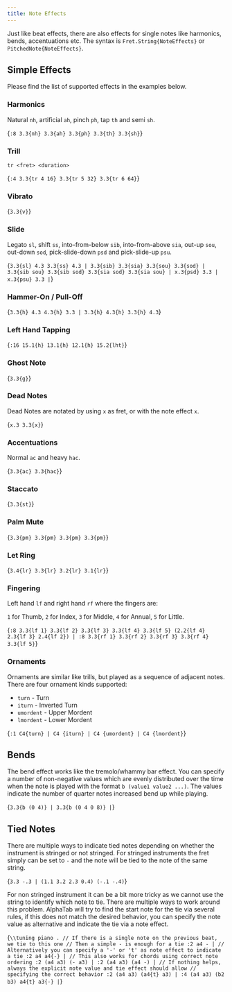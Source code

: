 ```yaml
---
title: Note Effects
---
```



Just like beat effects, there are also effects for single notes like harmonics,
bends, accentuations etc. The syntax is `Fret.String{NoteEffects}` or `PitchedNote{NoteEffects}`.

## Simple Effects

Please find the list of supported effects in the examples below.

### Harmonics

Natural `nh`, artificial `ah`, pinch `ph`, tap `th` and semi `sh`.

<AlphaTexSample>{`
:8 3.3{nh} 3.3{ah} 3.3{ph} 3.3{th} 3.3{sh}
`}</AlphaTexSample>

### Trill

`tr <fret> <duration>`

<AlphaTexSample>{`
:4 3.3{tr 4 16} 3.3{tr 5 32} 3.3{tr 6 64}
`}</AlphaTexSample>

### Vibrato

<AlphaTexSample>{`
3.3{v}
`}</AlphaTexSample>

### Slide

Legato `sl`, shift `ss`, into-from-below `sib`, into-from-above `sia`,
out-up `sou`, out-down `sod`, pick-slide-down `psd` and pick-slide-up `psu`.

<AlphaTexSample>{`
3.3{sl} 4.3 3.3{ss} 4.3 |
3.3{sib} 3.3{sia} 3.3{sou} 3.3{sod} |
3.3{sib sou} 3.3{sib sod} 3.3{sia sod} 3.3{sia sou} |
x.3{psd} 3.3 |
x.3{psu} 3.3 |
`}</AlphaTexSample>

### Hammer-On / Pull-Off

<AlphaTexSample>{`
3.3{h} 4.3 4.3{h} 3.3 | 3.3{h} 4.3{h} 3.3{h} 4.3
`}</AlphaTexSample>

### Left Hand Tapping

<AlphaTexSample>{`
:16 15.1{h} 13.1{h} 12.1{h} 15.2{lht}
`}</AlphaTexSample>

### Ghost Note

<AlphaTexSample>{`
3.3{g}
`}</AlphaTexSample>

### Dead Notes

Dead Notes are notated by using `x` as fret, or with the note effect `x`.

<AlphaTexSample>{`
x.3 3.3{x}
`}</AlphaTexSample>

### Accentuations

Normal `ac` and heavy `hac`.

<AlphaTexSample>{`
3.3{ac} 3.3{hac}
`}</AlphaTexSample>

### Staccato

<AlphaTexSample>{`
3.3{st}
`}</AlphaTexSample>

### Palm Mute

<AlphaTexSample>{`
3.3{pm} 3.3{pm} 3.3{pm} 3.3{pm}
`}</AlphaTexSample>

### Let Ring

<AlphaTexSample>{`
3.4{lr} 3.3{lr} 3.2{lr} 3.1{lr}
`}</AlphaTexSample>

### Fingering

Left hand `lf` and right hand `rf` where the fingers are:

`1` for Thumb, `2` for Index, `3` for Middle, `4` for Annual, `5` for Little.

<AlphaTexSample>{`
:8 3.3{lf 1} 3.3{lf 2} 3.3{lf 3} 3.3{lf 4} 3.3{lf 5} (2.2{lf 4} 2.3{lf 3} 2.4{lf 2}) |
:8 3.3{rf 1} 3.3{rf 2} 3.3{rf 3} 3.3{rf 4} 3.3{lf 5}
`}</AlphaTexSample>

### Ornaments

Ornaments are similar like trills, but played as a sequence of adjacent notes. There are four ornament kinds supported:

* `turn` - Turn
* `iturn` - Inverted Turn
* `umordent` - Upper Mordent 
* `lmordent` - Lower Mordent

<AlphaTexSample>{`
:1 C4{turn} |
C4 {iturn} |
C4 {umordent} |
C4 {lmordent}
`}</AlphaTexSample>

## Bends

The bend effect works like the tremolo/whammy bar effect.
You can specify a number of non-negative values which are evenly distributed over the
time when the note is played with the format `b (value1 value2 ...)`.
The values indicate the number of quarter notes increased bend up while playing.

<AlphaTexSample>{`
3.3{b (0 4)} |
3.3{b (0 4 0 8)} |
`}</AlphaTexSample>

## Tied Notes

There are multiple ways to indicate tied notes depending on whether the instrument is stringed or not stringed.
For stringed instruments the fret simply can be set to `-` and the note will be tied to the note of the same string.

<AlphaTexSample>{`
3.3 -.3 | (1.1 3.2 2.3 0.4) (-.1 -.4)
`}</AlphaTexSample>

For non stringed instrument it can be a bit more tricky as we cannot use the string to identify which note to tie.
There are multiple ways to work around this problem.
AlphaTab will try to find the start note for the tie via several rules, if this does not match the desired behavior,
you can specify the note value as alternative and indicate the tie via a note effect.

<AlphaTexSample>{`
\\tuning piano
.
// If there is a single note on the previous beat, we tie to this one
// Then a simple - is enough for a tie
:2 a4 - |
// Alternatively you can specify a '-' or 't' as note effect to indicate a tie
:2 a4 a4{-} |
// This also works for chords using correct note ordering
:2 (a4 a3) (- a3) |
:2 (a4 a3) (a4 -) |
// If nothing helps, always the explicit note value and tie effect should allow
// specifying the correct behavior
:2 (a4 a3) (a4{t} a3) |
:4 (a4 a3) (b2 b3) a4{t} a3{-} |
`}</AlphaTexSample>
